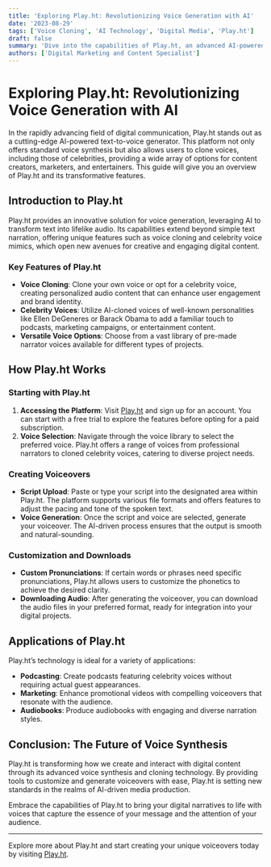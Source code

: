 ```yaml
---
title: 'Exploring Play.ht: Revolutionizing Voice Generation with AI'
date: '2023-08-29'
tags: ['Voice Cloning', 'AI Technology', 'Digital Media', 'Play.ht']
draft: false
summary: 'Dive into the capabilities of Play.ht, an advanced AI-powered platform that offers voice cloning, including celebrity voices, and a range of customizable voice options.'
authors: ['Digital Marketing and Content Specialist']
---
```


# Exploring Play.ht: Revolutionizing Voice Generation with AI

In the rapidly advancing field of digital communication, Play.ht stands out as a cutting-edge AI-powered text-to-voice generator. This platform not only offers standard voice synthesis but also allows users to clone voices, including those of celebrities, providing a wide array of options for content creators, marketers, and entertainers. This guide will give you an overview of Play.ht and its transformative features.

## Introduction to Play.ht

Play.ht provides an innovative solution for voice generation, leveraging AI to transform text into lifelike audio. Its capabilities extend beyond simple text narration, offering unique features such as voice cloning and celebrity voice mimics, which open new avenues for creative and engaging digital content.

### Key Features of Play.ht

- **Voice Cloning**: Clone your own voice or opt for a celebrity voice, creating personalized audio content that can enhance user engagement and brand identity.
- **Celebrity Voices**: Utilize AI-cloned voices of well-known personalities like Ellen DeGeneres or Barack Obama to add a familiar touch to podcasts, marketing campaigns, or entertainment content.
- **Versatile Voice Options**: Choose from a vast library of pre-made narrator voices available for different types of projects.

## How Play.ht Works

### Starting with Play.ht

1. **Accessing the Platform**: Visit [Play.ht](https://play.ht/) and sign up for an account. You can start with a free trial to explore the features before opting for a paid subscription.
2. **Voice Selection**: Navigate through the voice library to select the preferred voice. Play.ht offers a range of voices from professional narrators to cloned celebrity voices, catering to diverse project needs.

### Creating Voiceovers

- **Script Upload**: Paste or type your script into the designated area within Play.ht. The platform supports various file formats and offers features to adjust the pacing and tone of the spoken text.
- **Voice Generation**: Once the script and voice are selected, generate your voiceover. The AI-driven process ensures that the output is smooth and natural-sounding.

### Customization and Downloads

- **Custom Pronunciations**: If certain words or phrases need specific pronunciations, Play.ht allows users to customize the phonetics to achieve the desired clarity.
- **Downloading Audio**: After generating the voiceover, you can download the audio files in your preferred format, ready for integration into your digital projects.

## Applications of Play.ht

Play.ht’s technology is ideal for a variety of applications:

- **Podcasting**: Create podcasts featuring celebrity voices without requiring actual guest appearances.
- **Marketing**: Enhance promotional videos with compelling voiceovers that resonate with the audience.
- **Audiobooks**: Produce audiobooks with engaging and diverse narration styles.

## Conclusion: The Future of Voice Synthesis

Play.ht is transforming how we create and interact with digital content through its advanced voice synthesis and cloning technology. By providing tools to customize and generate voiceovers with ease, Play.ht is setting new standards in the realms of AI-driven media production.

Embrace the capabilities of Play.ht to bring your digital narratives to life with voices that capture the essence of your message and the attention of your audience.

---

Explore more about Play.ht and start creating your unique voiceovers today by visiting [Play.ht](https://play.ht/).
